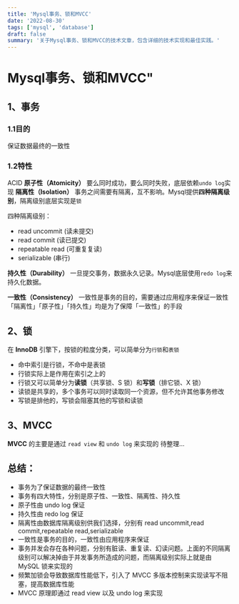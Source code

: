 ```yaml
---
title: 'Mysql事务、锁和MVCC'
date: '2022-08-30'
tags: ['mysql', 'database']
draft: false
summary: '关于Mysql事务、锁和MVCC的技术文章，包含详细的技术实现和最佳实践。'
---
```


# Mysql事务、锁和MVCC"

## 1、事务

### 1.1目的
保证数据最终的一致性

### 1.2特性
ACID
**原子性（Atomicity）**
要么同时成功，要么同时失败，底层依赖`undo log`实现
**隔离性（Isolation）**
事务之间需要有隔离，互不影响。Mysql提供**四种隔离级别**，隔离级别底层实现是`锁`

四种隔离级别：
- read uncommit (读未提交)
- read commit (读已提交)
- repeatable read (可重复复读)
- serializable (串行)

**持久性（Durability）**
一旦提交事务，数据永久记录。Mysql底层使用`redo log`来持久化数据。

**一致性（Consistency）**
一致性是事务的目的，需要通过应用程序来保证一致性
「隔离性」「原子性」「持久性」均是为了保障「一致性」的手段

## 2、锁
在 **InnoDB** 引擎下，按锁的粒度分类，可以简单分为`行锁`和`表锁`
- 命中索引是行锁，不命中是表锁
- 行锁实际上是作用在索引之上的
- 行锁又可以简单分为**读锁**（共享锁、S 锁）和**写锁**（排它锁、X 锁）
- 读锁是共享的，多个事务可以同时读取同一个资源，但不允许其他事务修改
- 写锁是排他的，写锁会阻塞其他的写锁和读锁

## 3、MVCC
**MVCC** 的主要是通过 `read view` 和 `undo log` 来实现的
待整理...

## 总结：

- 事务为了保证数据的最终一致性
- 事务有四大特性，分别是原子性、一致性、隔离性、持久性
- 原子性由 undo log 保证
- 持久性由 redo log 保证
- 隔离性由数据库隔离级别供我们选择，分别有 read uncommit,read commit,repeatable read,serializable
- 一致性是事务的目的，一致性由应用程序来保证
- 事务并发会存在各种问题，分别有脏读、重复读、幻读问题。上面的不同隔离级别可以解决掉由于并发事务所造成的问题，而隔离级别实际上就是由 MySQL 锁来实现的
- 频繁加锁会导致数据库性能低下，引入了 MVCC 多版本控制来实现读写不阻塞，提高数据库性能
- MVCC 原理即通过 read view 以及 undo log 来实现